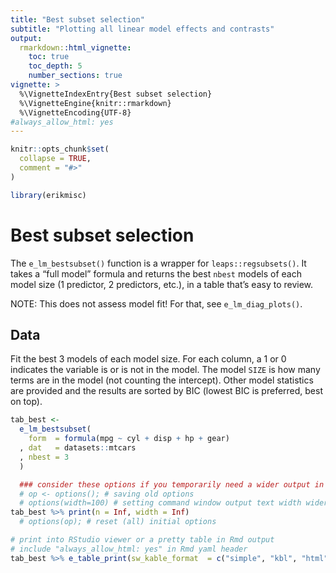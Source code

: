 ```yaml
---
title: "Best subset selection"
subtitle: "Plotting all linear model effects and contrasts"
output:
  rmarkdown::html_vignette:
    toc: true
    toc_depth: 5
    number_sections: true
vignette: >
  %\VignetteIndexEntry{Best subset selection}
  %\VignetteEngine{knitr::rmarkdown}
  %\VignetteEncoding{UTF-8}
#always_allow_html: yes
---
```


```r
knitr::opts_chunk$set(
  collapse = TRUE,
  comment = "#>"
)
```

```r
library(erikmisc)
```


# Best subset selection

The `e_lm_bestsubset()` function is a wrapper for `leaps::regsubsets()`.
It takes a "full model" formula and returns the best `nbest` models of each model size (1 predictor, 2 predictors, etc.),
in a table that's easy to review.

NOTE: This does not assess model fit!  For that, see `e_lm_diag_plots()`.

## Data

Fit the best 3 models of each model size.
For each column, a 1 or 0 indicates the variable is or is not in the model.
The model `SIZE` is how many terms are in the model (not counting the intercept).
Other model statistics are provided and the results are sorted by BIC (lowest BIC is preferred, best on top).

```r
tab_best <-
  e_lm_bestsubset(
    form  = formula(mpg ~ cyl + disp + hp + gear)
  , dat   = datasets::mtcars
  , nbest = 3
  )

  ### consider these options if you temporarily need a wider output in your Rmd output
  # op <- options(); # saving old options
  # options(width=100) # setting command window output text width wider
tab_best %>% print(n = Inf, width = Inf)
  # options(op); # reset (all) initial options
```

```r
# print into RStudio viewer or a pretty table in Rmd output
# include "always_allow_html: yes" in Rmd yaml header
tab_best %>% e_table_print(sw_kable_format  = c("simple", "kbl", "html", "latex", "doc")[1])
```
